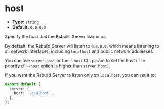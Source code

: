 # host

- **Type:** `string`
- **Default:** `0.0.0.0`

Specify the host that the Rsbuild Server listens to.

By default, the Rsbuild Server will listen to `0.0.0.0`, which means listening to all network interfaces, including `localhost` and public network addresses.

You can use `server.host` or the `--host` CLI param to set the host (The priority of `--host` option is higher than `server.host`).

If you want the Rsbuild Server to listen only on `localhost`, you can set it to:

```ts
export default {
  server: {
    host: 'localhost',
  },
};
```
